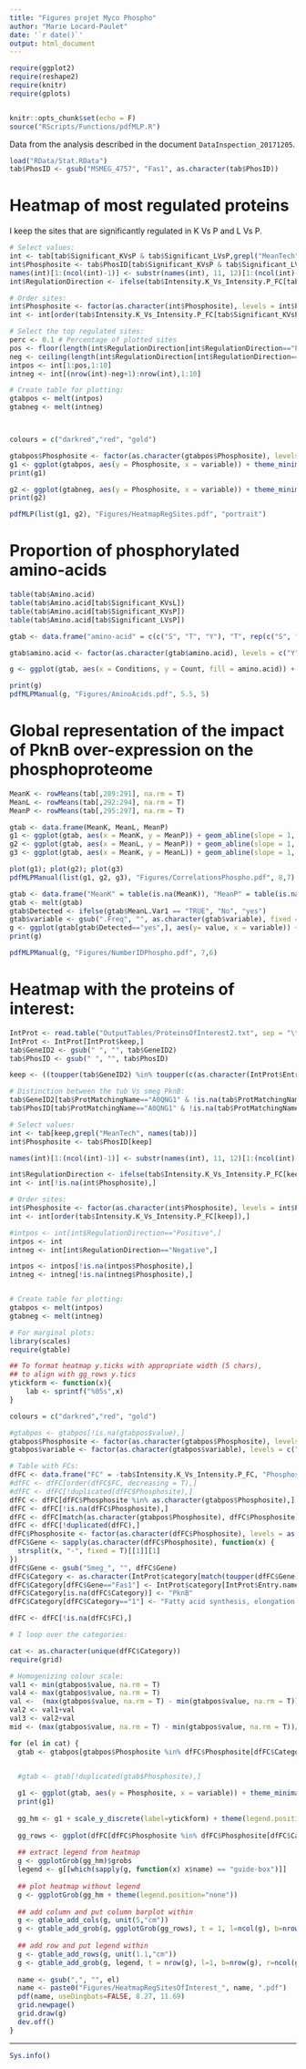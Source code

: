 ```yaml
---
title: "Figures projet Myco Phospho"
author: "Marie Locard-Paulet"
date: '`r date()`'
output: html_document
---
```


```r
require(ggplot2)
require(reshape2)
require(knitr)
require(gplots)


knitr::opts_chunk$set(echo = F)
source("RScripts/Functions/pdfMLP.R")
```

Data from the analysis described in the document `DataInspection_20171205`.

```r
load("RData/Stat.RData")
tab$PhosID <- gsub("MSMEG_4757", "Fas1", as.character(tab$PhosID))
```

# Heatmap of most regulated proteins

I keep the sites that are significantly regulated in K Vs P and L Vs P.

```r
# Select values:
int <- tab[tab$Significant_KVsP & tab$Significant_LVsP,grepl("MeanTech", names(tab))]
int$Phosphosite <- tab$PhosID[tab$Significant_KVsP & tab$Significant_LVsP]
names(int)[1:(ncol(int)-1)] <- substr(names(int), 11, 12)[1:(ncol(int)-1)]
int$RegulationDirection <- ifelse(tab$Intensity.K_Vs_Intensity.P_FC[tab$Significant_KVsP & tab$Significant_LVsP]>0, "Negative", "Positive")

# Order sites:
int$Phosphosite <- factor(as.character(int$Phosphosite), levels = int$Phosphosite[order(tab$Intensity.K_Vs_Intensity.P_FC[tab$Significant_KVsP & tab$Significant_LVsP])])
int <- int[order(tab$Intensity.K_Vs_Intensity.P_FC[tab$Significant_KVsP & tab$Significant_LVsP]),]

# Select the top regulated sites:
perc <- 0.1 # Percentage of plotted sites
pos <- floor(length(int$RegulationDirection[int$RegulationDirection=="Positive"])*perc)
neg <- ceiling(length(int$RegulationDirection[int$RegulationDirection=="Negative"])*1)
intpos <- int[1:pos,1:10]
intneg <- int[(nrow(int)-neg+1):nrow(int),1:10]

# Create table for plotting:
gtabpos <- melt(intpos)
gtabneg <- melt(intneg)



colours = c("darkred","red", "gold")

gtabpos$Phosphosite <- factor(as.character(gtabpos$Phosphosite), levels = rev(levels(gtabpos$Phosphosite)))
g1 <- ggplot(gtabpos, aes(y = Phosphosite, x = variable)) + theme_minimal() + geom_tile(aes(fill = value)) + scale_fill_gradientn(colours = colours) + theme(axis.title.x = element_blank()) + theme(axis.ticks.x = element_blank(), axis.text.x = element_text(size = 10), axis.text.y = element_text(size = 6)) + geom_vline(xintercept = c(3.5,6.5), size = 1) + ggtitle("Mean log2(LFQ intensities)")
print(g1)

g2 <- ggplot(gtabneg, aes(y = Phosphosite, x = variable)) + theme_minimal() + geom_tile(aes(fill = value)) + scale_fill_gradientn(colours = colours) + theme(axis.title.x = element_blank()) + theme(axis.ticks.x = element_blank(), axis.text.x = element_text(size = 10), axis.text.y = element_text(size = 6)) + geom_vline(xintercept = c(3.5,6.5), size = 1) + ggtitle("Mean log2(LFQ intensities)")
print(g2)

pdfMLP(list(g1, g2), "Figures/HeatmapRegSites.pdf", "portrait")
```

# Proportion of phosphorylated amino-acids

```r
table(tab$Amino.acid)
table(tab$Amino.acid[tab$Significant_KVsL])
table(tab$Amino.acid[tab$Significant_KVsP])
table(tab$Amino.acid[tab$Significant_LVsP])

gtab <- data.frame("amino-acid" = c(c("S", "T", "Y"), "T", rep(c("S", "T", "Y"), 2)), "Count" = c(table(tab$Amino.acid), table(tab$Amino.acid[tab$Significant_KVsL]), table(tab$Amino.acid[tab$Significant_KVsP]), table(tab$Amino.acid[tab$Significant_LVsP])), "Conditions" = c(rep(c("Total regulated"), 3), "Regulated in KVsL", rep(c("Regulated in KVsP", "Regulated in LVsP"), each = 3)))

gtab$amino.acid <- factor(as.character(gtab$amino.acid), levels = c("Y", "S", "T"))

g <- ggplot(gtab, aes(x = Conditions, y = Count, fill = amino.acid)) + geom_bar(stat = "identity") + scale_fill_manual(values = c("darkred", "chocolate1", "cornflowerblue")) + theme_light() + labs("title" = "Proportion of phosphorylated-serines and threonines") + xlab("") + theme(axis.text.x = element_text(angle = 90, hjust = 1))

print(g)
pdfMLPManual(g, "Figures/AminoAcids.pdf", 5.5, 5)
```

# Global representation of the impact of PknB over-expression on the phosphoproteome

```r
MeanK <- rowMeans(tab[,289:291], na.rm = T)
MeanL <- rowMeans(tab[,292:294], na.rm = T)
MeanP <- rowMeans(tab[,295:297], na.rm = T)

gtab <- data.frame(MeanK, MeanL, MeanP)
g1 <- ggplot(gtab, aes(x = MeanK, y = MeanP)) + geom_abline(slope = 1, intercept = 0) + geom_point(alpha = 0.6) + ylab("Mean of log2(MS values) in PknB") + xlab("Mean of log2(MS values) in PknB-K40M") + theme_light()
g2 <- ggplot(gtab, aes(x = MeanL, y = MeanP)) + geom_abline(slope = 1, intercept = 0) + geom_point(alpha = 0.6) + xlab("Mean of log2(MS values) in the control") + ylab("Mean of log2(MS values) in PknB") + theme_light()
g3 <- ggplot(gtab, aes(x = MeanK, y = MeanL)) + geom_abline(slope = 1, intercept = 0) + geom_point(alpha = 0.6) + xlab("Mean of log2(MS values) in PknB-K40M") + ylab("Mean of log2(MS values) in the control") + theme_light()

plot(g1); plot(g2); plot(g3)
pdfMLPManual(list(g1, g2, g3), "Figures/CorrelationsPhospho.pdf", 8,7)

gtab <- data.frame("MeanK" = table(is.na(MeanK)), "MeanP" = table(is.na(MeanP)), "MeanL" = table(is.na(MeanL)))
gtab <- melt(gtab)
gtab$Detected <- ifelse(gtab$MeanL.Var1 == "TRUE", "No", "yes")
gtab$variable <- gsub(".Freq", "", as.character(gtab$variable), fixed = T)
g <- ggplot(gtab[gtab$Detected=="yes",], aes(y= value, x = variable)) + geom_bar(stat = "identity", position = "dodge", alpha = 0.8, col = "black") + theme_light() + ylab("Count") + xlab("") + ggtitle("Number of phosphorylation site")
print(g)

pdfMLPManual(g, "Figures/NumberIDPhospho.pdf", 7,6)
```


# Heatmap with the proteins of interest:

```r
IntProt <- read.table("OutputTables/ProteinsOfInterest2.txt", sep = "\t", header = T, stringsAsFactors = F)
IntProt <- IntProt[IntProt$keep,]
tab$GeneID2 <- gsub(" ", "", tab$GeneID2)
tab$PhosID <- gsub(" ", "", tab$PhosID)

keep <- ((toupper(tab$GeneID2) %in% toupper(c(as.character(IntProt$Entry.name), "pknb", "pknbtub", "mtpknb"))) | tab$GeneID2 == "MSMEG_4757")

# Distinction between the tub Vs smeg PknB:
tab$GeneID2[tab$ProtMatchingName=="A0QNG1" & !is.na(tab$ProtMatchingName)] <- paste0("Smeg_", tab$GeneID2[tab$ProtMatchingName=="A0QNG1" & !is.na(tab$ProtMatchingName)])
tab$PhosID[tab$ProtMatchingName=="A0QNG1" & !is.na(tab$ProtMatchingName)] <- paste0("Smeg_", tab$PhosID[tab$ProtMatchingName=="A0QNG1" & !is.na(tab$ProtMatchingName)])

# Select values:
int <- tab[keep,grepl("MeanTech", names(tab))]
int$Phosphosite <- tab$PhosID[keep]

names(int)[1:(ncol(int)-1)] <- substr(names(int), 11, 12)[1:(ncol(int)-1)]

int$RegulationDirection <- ifelse(tab$Intensity.K_Vs_Intensity.P_FC[keep]>0, "Negative", "Positive")
int <- int[!is.na(int$Phosphosite),]

# Order sites:
int$Phosphosite <- factor(as.character(int$Phosphosite), levels = int$Phosphosite[order(tab$Intensity.K_Vs_Intensity.P_FC[keep])])
int <- int[order(tab$Intensity.K_Vs_Intensity.P_FC[keep]),]

#intpos <- int[int$RegulationDirection=="Positive",]
intpos <- int
intneg <- int[int$RegulationDirection=="Negative",]

intpos <- intpos[!is.na(intpos$Phosphosite),]
intneg <- intneg[!is.na(intneg$Phosphosite),]


# Create table for plotting:
gtabpos <- melt(intpos)
gtabneg <- melt(intneg)

# For marginal plots:
library(scales)
require(gtable)

## To format heatmap y.ticks with appropriate width (5 chars),
## to align with gg_rows y.tics
ytickform <- function(x){
    lab <- sprintf("%05s",x)
}

colours = c("darkred","red", "gold")

#gtabpos <- gtabpos[!is.na(gtabpos$value),]
gtabpos$Phosphosite <- factor(as.character(gtabpos$Phosphosite), levels = rev(levels(gtabpos$Phosphosite)))
gtabpos$variable <- factor(as.character(gtabpos$variable), levels = c("L1", "L2", "L3", "K1", "K2", "K3", "P1", "P2", "P3"))

# Table with FCs:
dfFC <- data.frame("FC" = -tab$Intensity.K_Vs_Intensity.P_FC, "Phosphosite" = tab$PhosID, "Significative" = tab$Significant_KVsP)
#dfFC <- dfFC[order(dfFC$FC, decreasing = T),]
#dfFC <- dfFC[!duplicated(dfFC$Phosphosite),]
dfFC <- dfFC[dfFC$Phosphosite %in% as.character(gtabpos$Phosphosite),]
dfFC <- dfFC[!is.na(dfFC$Phosphosite),]
dfFC <- dfFC[match(as.character(gtabpos$Phosphosite), dfFC$Phosphosite),]
dfFC <- dfFC[!duplicated(dfFC),]
dfFC$Phosphosite <- factor(as.character(dfFC$Phosphosite), levels = as.character(dfFC$Phosphosite[order(dfFC$FC, decreasing = F)]))
dfFC$Gene <- sapply(as.character(dfFC$Phosphosite), function(x) {
  strsplit(x, "-", fixed = T)[[1]][1]
})
dfFC$Gene <- gsub("Smeg_", "", dfFC$Gene) 
dfFC$Category <- as.character(IntProt$category[match(toupper(dfFC$Gene), toupper(IntProt$Entry.name))])
dfFC$Category[dfFC$Gene=="Fas1"] <- IntProt$category[IntProt$Entry.name=="FAS"]
dfFC$Category[is.na(dfFC$Category)] <- "PknB"
dfFC$Category[dfFC$Category=="1"] <- "Fatty acid synthesis, elongation and modification"

dfFC <- dfFC[!is.na(dfFC$FC),]

# I loop over the categories:

cat <- as.character(unique(dfFC$Category))
require(grid)

# Homogenizing colour scale:
val1 <- min(gtabpos$value, na.rm = T)
val4 <- max(gtabpos$value, na.rm = T)
val <-  (max(gtabpos$value, na.rm = T) - min(gtabpos$value, na.rm = T))/3
val2 <- val1+val
val3 <- val2+val
mid <- (max(gtabpos$value, na.rm = T) - min(gtabpos$value, na.rm = T))/2+val1

for (el in cat) {
  gtab <- gtabpos[gtabpos$Phosphosite %in% dfFC$Phosphosite[dfFC$Category==el],]

  
  #gtab <- gtab[!duplicated(gtab$Phosphosite),]

  g1 <- ggplot(gtab, aes(y = Phosphosite, x = variable)) + theme_minimal() + geom_tile(aes(fill = value)) + scale_fill_gradientn(colours = colours, limits = c(val1, val4)) + theme(axis.title.x = element_blank()) + theme(axis.ticks.x = element_blank(), axis.text.x = element_text(size = 10), axis.text.y = element_text(size = 6)) + geom_vline(xintercept = c(3.5,6.5), size = 1) + ggtitle(el)
  print(g1)
  
  gg_hm <- g1 + scale_y_discrete(label=ytickform) + theme(legend.position = "bottom", plot.margin = unit(c(3,3,3,3), "mm")) + theme(plot.margin = unit(c(3,3,3,3), "mm"))
  
  gg_rows <- ggplot(dfFC[dfFC$Phosphosite %in% dfFC$Phosphosite[dfFC$Category==el],], aes(y = FC, x = Phosphosite, fill = Significative)) + geom_bar(stat = "identity", col = "grey30") + scale_fill_manual(values = c("grey30", "steelblue1")) + coord_flip() + theme_minimal() + xlab("") + theme(axis.title.y=element_blank(), axis.text.y=element_blank(),axis.ticks.y=element_blank(), axis.title.x=element_blank(), plot.margin = unit(c(9,1,3,1), "mm"))
  
  ## extract legend from heatmap
  g <- ggplotGrob(gg_hm)$grobs
  legend <- g[[which(sapply(g, function(x) x$name) == "guide-box")]]
  
  ## plot heatmap without legend
  g <- ggplotGrob(gg_hm + theme(legend.position="none"))
  
  ## add column and put column barplot within
  g <- gtable_add_cols(g, unit(5,"cm"))
  g <- gtable_add_grob(g, ggplotGrob(gg_rows), t = 1, l=ncol(g), b=nrow(g), r=ncol(g))
  
  ## add row and put legend within
  g <- gtable_add_rows(g, unit(1.1,"cm"))
  g <- gtable_add_grob(g, legend, t = nrow(g), l=1, b=nrow(g), r=ncol(g)-1)
  
  name <- gsub(",", "", el)
  name <- paste0("Figures/HeatmapRegSitesOfInterest_", name, ".pdf")
  pdf(name, useDingbats=FALSE, 8.27, 11.69)
  grid.newpage()
  grid.draw(g)
  dev.off()
}

```

********************************************************************************

```r
Sys.info()
```